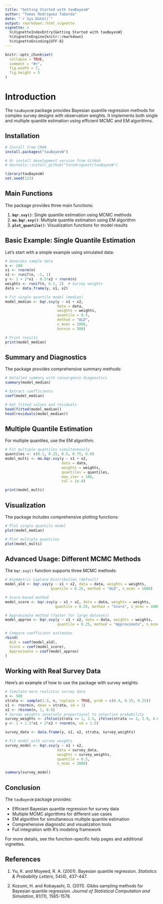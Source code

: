 ```yaml
---
title: "Getting Started with tauBayesW"
author: "Tomas Rodriguez Taborda"
date: "`r Sys.Date()`"
output: rmarkdown::html_vignette
vignette: >
  %\VignetteIndexEntry{Getting Started with tauBayesW}
  %\VignetteEngine{knitr::rmarkdown}
  %\VignetteEncoding{UTF-8}
---
```


```r
knitr::opts_chunk$set(
  collapse = TRUE,
  comment = "#>",
  fig.width = 7,
  fig.height = 5
)
```

# Introduction

The `tauBayesW` package provides Bayesian quantile regression methods for complex survey designs with observation weights. It implements both single and multiple quantile estimation using efficient MCMC and EM algorithms.

## Installation

```r
# Install from CRAN
install.packages("tauBayesW")

# Or install development version from GitHub
# devtools::install_github("torodriguezt/tauBayesW")
```

```r
library(tauBayesW)
set.seed(123)
```

## Main Functions

The package provides three main functions:

1. **`bqr.svy()`**: Single quantile estimation using MCMC methods
2. **`mo.bqr.svy()`**: Multiple quantile estimation using EM algorithm  
3. **`plot_quantile()`**: Visualization functions for model results

## Basic Example: Single Quantile Estimation

Let's start with a simple example using simulated data:

```r
# Generate sample data
n <- 200
x1 <- rnorm(n)
x2 <- runif(n, -1, 1)
y <- 1 + 2*x1 - 0.5*x2 + rnorm(n)
weights <- runif(n, 0.5, 2)  # Survey weights
data <- data.frame(y, x1, x2)

# Fit single quantile model (median)
model_median <- bqr.svy(y ~ x1 + x2, 
                        data = data,
                        weights = weights,
                        quantile = 0.5,
                        method = "ALD",
                        n_mcmc = 2000,
                        burnin = 500)

# Print results
print(model_median)
```

## Summary and Diagnostics

The package provides comprehensive summary methods:

```r
# Detailed summary with convergence diagnostics
summary(model_median)

# Extract coefficients
coef(model_median)

# Get fitted values and residuals
head(fitted(model_median))
head(residuals(model_median))
```

## Multiple Quantile Estimation

For multiple quantiles, use the EM algorithm:

```r
# Fit multiple quantiles simultaneously
quantiles <- c(0.1, 0.25, 0.5, 0.75, 0.9)
model_multi <- mo.bqr.svy(y ~ x1 + x2,
                          data = data,
                          weights = weights,
                          quantiles = quantiles,
                          max_iter = 100,
                          tol = 1e-4)

print(model_multi)
```

## Visualization

The package includes comprehensive plotting functions:

```r
# Plot single quantile model
plot(model_median)

# Plot multiple quantiles
plot(model_multi)
```

## Advanced Usage: Different MCMC Methods

The `bqr.svy()` function supports three MCMC methods:

```r
# Asymmetric Laplace Distribution (default)
model_ald <- bqr.svy(y ~ x1 + x2, data = data, weights = weights, 
                     quantile = 0.25, method = "ALD", n_mcmc = 1000)

# Score-based method
model_score <- bqr.svy(y ~ x1 + x2, data = data, weights = weights,
                       quantile = 0.25, method = "Score", n_mcmc = 1000)

# Approximate method (faster for large datasets)
model_approx <- bqr.svy(y ~ x1 + x2, data = data, weights = weights,
                        quantile = 0.25, method = "Approximate", n_mcmc = 1000)

# Compare coefficient estimates
rbind(
  ALD = coef(model_ald),
  Score = coef(model_score),
  Approximate = coef(model_approx)
)
```

## Working with Real Survey Data

Here's an example of how to use the package with survey weights:

```r
# Simulate more realistic survey data
n <- 500
strata <- sample(1:3, n, replace = TRUE, prob = c(0.4, 0.35, 0.25))
x1 <- rnorm(n, mean = strata, sd = 1)
x2 <- rbinom(n, 1, 0.6)
# Survey weights inversely proportional to selection probability
survey_weights <- ifelse(strata == 1, 2.5, ifelse(strata == 2, 2.9, 4.0))
y <- 1 + 1.5*x1 + 2*x2 + rnorm(n, sd = 1.5)

survey_data <- data.frame(y, x1, x2, strata, survey_weights)

# Fit model with survey weights
survey_model <- bqr.svy(y ~ x1 + x2, 
                        data = survey_data,
                        weights = survey_weights,
                        quantile = 0.5,
                        n_mcmc = 2000)

summary(survey_model)
```

## Conclusion

The `tauBayesW` package provides:

- Efficient Bayesian quantile regression for survey data
- Multiple MCMC algorithms for different use cases
- EM algorithm for simultaneous multiple quantile estimation
- Comprehensive diagnostic and visualization tools
- Full integration with R's modeling framework

For more details, see the function-specific help pages and additional vignettes.

## References

1. Yu, K. and Moyeed, R. A. (2001). Bayesian quantile regression. *Statistics & Probability Letters*, 54(4), 437-447.

2. Kozumi, H. and Kobayashi, G. (2011). Gibbs sampling methods for Bayesian quantile regression. *Journal of Statistical Computation and Simulation*, 81(11), 1565-1578.
